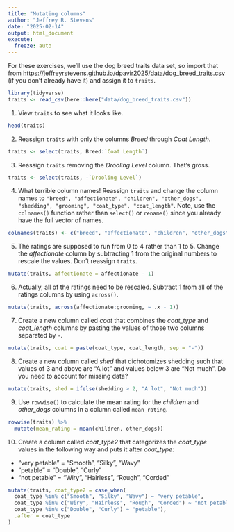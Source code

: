 ```yaml
---
title: "Mutating columns"
author: "Jeffrey R. Stevens"
date: "2025-02-14"
output: html_document
execute:
  freeze: auto
---
```


For these exercises, we'll use the dog breed traits data set, so import that from <https://jeffreyrstevens.github.io/dpavir2025/data/dog_breed_traits.csv> (if you don't already have it) and assign it to `traits`.
```r
library(tidyverse)
traits <- read_csv(here::here("data/dog_breed_traits.csv"))
```


1. View `traits` to see what it looks like.
```r
head(traits)
```

2. Reassign `traits` with only the columns _Breed_ through _Coat Length_.
```r
traits <- select(traits, Breed:`Coat Length`)
```

3. Reassign `traits` removing the _Drooling Level_ column. That's gross.
```r
traits <- select(traits, -`Drooling Level`)
```

4. What terrible column names! Reassign `traits` and change the column names to `"breed", "affectionate", "children", "other_dogs", "shedding", "grooming", "coat_type", "coat_length"`. Note, use the `colnames()` function rather than `select()` or `rename()` since you already have the full vector of names.
```r
colnames(traits) <- c("breed", "affectionate", "children", "other_dogs", "shedding", "grooming", "coat_type", "coat_length")
```

5. The ratings are supposed to run from 0 to 4 rather than 1 to 5. Change the _affectionate_ column by subtracting 1 from the original numbers to rescale the values. Don't reassign `traits`.
```r
mutate(traits, affectionate = affectionate - 1)
```

6. Actually, all of the ratings need to be rescaled. Subtract 1 from all of the ratings columns by using `across()`.
```r
mutate(traits, across(affectionate:grooming, ~ .x - 1))
```

7. Create a new column called _coat_ that combines the _coat_type_ and _coat_length_ columns by pasting the values of those two columns separated by `-`.
```r
mutate(traits, coat = paste(coat_type, coat_length, sep = "-"))
```

8. Create a new column called _shed_ that dichotomizes shedding such that values of 3 and above are "A lot" and values below 3 are "Not much". Do you need to account for missing data?
```r
mutate(traits, shed = ifelse(shedding > 2, "A lot", "Not much"))
```

9. Use `rowwise()` to calculate the mean rating for the _children_ and _other_dogs_ columns in a column called `mean_rating`.
```r
rowwise(traits) %>%
  mutate(mean_rating = mean(children, other_dogs))
```

10. Create a column called _coat_type2_ that categorizes the _coat_type_ values in the following way and puts it after _coat_type_:
* "very petable" = "Smooth", "Silky", "Wavy"
* "petable" = "Double", "Curly"
* "not petable" = "Wiry", "Hairless", "Rough", "Corded"
```r
mutate(traits, coat_type2 = case_when(
  coat_type %in% c("Smooth", "Silky", "Wavy") ~ "very petable",
  coat_type %in% c("Wiry", "Hairless", "Rough", "Corded") ~ "not petable",
  coat_type %in% c("Double", "Curly") ~ "petable"),
  .after = coat_type
)
```

